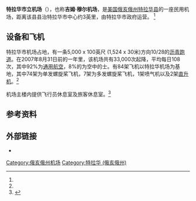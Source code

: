 {{Infobox airport
| name         = 特拉华市立机场
| image        = Delaware Municipal Airport main building.jpg
| IATA         = <!--not UYF-->
| ICAO         = KDLZ
| FAA          = DLZ
| type         = 民用
| owner        = 特拉华市政府
| operator     = 
| city-served  = 
| location     = [[俄亥俄州|俄亥俄州]][[特拉华_(俄亥俄州)|特拉华]]
| elevation-f  = 	945
| elevation-m  = 288
| website      = 
| r1-number    = 10/28
| r1-length-f  = 5,000
| r1-length-m  = 1,524
| r1-surface   = 沥青
| stat-year    = 1945
| stat1-header = 起降架次
| stat1-data   = 33,000
| stat2-header = Based aircraft
| stat2-data   = 84
| footnotes    = Source: [[美国联邦航空管理局|美国联邦航空管理局]]<ref name=FAA>{{FAA-airport|ID=DLZ|use=PU|own=PU|site=18101.21*A}}, effective 2014-11-13</ref>
}}
'''特拉华市立机场'''（{{airport codes||KDLZ|DLZ}}），也称'''吉姆·穆尔机场'''，是[[美国|美国]][[俄亥俄州|俄亥俄州]][[特拉华县_(俄亥俄州)|特拉华县]]的一座民用机场，距离该县县治特拉华市中心约3英里，由特拉华市政府运营。 <ref name=FAA />

== 设备和飞机 ==
特拉华市机场占地{{convert|315|acre|ha}}，有一条5,000 x 100英尺 (1,524 x 30米)方向10/28的[[沥青|沥青]][[跑道|跑道]]。在2007年8月31日前的一年里，该机场共有33,000次起降，平均每日108次，其中92%为[[通用航空|通用航空]]，8%的为空中的士。有84架飞机以特拉华机场为基地，其中74架为单发螺旋桨飞机，7架为多发螺旋桨飞机，1架喷气机以及2架[[直升机|直升机]]。<ref name=FAA />

机场主楼内提供飞行员休息室及旅客休息室。<ref>{{cite web|title=DELAWARE MUNICIPAL AIRPORT JIM MOORE FIELD|url=http://www.delawareohio.net/Departments/Airport/default.aspx|website=City of Delaware, Delaware, Ohio|accessdate=5 December 2014|deadurl=yes|archiveurl=https://web.archive.org/web/20150102060751/http://www.delawareohio.net/departments/Airport/default.aspx|archivedate=2015年1月2日}}</ref>

== 参考资料 ==
<references />

== 外部链接 ==
*{{US-airport-minor|DLZ}}

[[Category:俄亥俄州机场|Category:俄亥俄州机场]]
[[Category:特拉华_(俄亥俄州)|Category:特拉华 (俄亥俄州)]]



{{Ohio-airport-stub}}